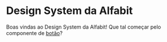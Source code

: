 # Design System da Alfabit

Boas vindas ao Design System da Alfabit! Que tal começar pelo componente de [botão](?path=/docs/molecules-button--docs)?
